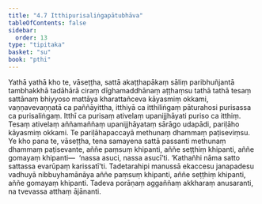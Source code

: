 ```yaml
---
title: "4.7 Itthipurisaliṅgapātubhāva"
tableOfContents: false
sidebar:
  order: 13
type: "tipitaka"
basket: "su"
book: "pthi"
---
```



<DynamicBreadcrumb />

<Division number="126" book="pthi">

<Paragraph number="262" book="pthi">
Yathā yathā kho te, vāseṭṭha, sattā akaṭṭhapākaṃ sāliṃ paribhuñjantā tambhakkhā tadāhārā ciraṃ dīghamaddhānaṃ aṭṭhaṃsu tathā tathā tesaṃ sattānaṃ bhiyyoso mattāya kharattañceva kāyasmiṃ okkami, vaṇṇavevaṇṇatā ca paññāyittha, itthiyā ca itthiliṅgaṃ pāturahosi purisassa ca purisaliṅgaṃ. Itthī ca purisaṃ ativelaṃ upanijjhāyati puriso ca itthiṃ. Tesaṃ ativelaṃ aññamaññaṃ upanijjhāyataṃ sārāgo udapādi, pariḷāho kāyasmiṃ okkami. Te pariḷāhapaccayā methunaṃ dhammaṃ paṭiseviṃsu.
</Paragraph>

<Paragraph number="263" book="pthi">
Ye kho pana te, vāseṭṭha, tena samayena sattā passanti methunaṃ dhammaṃ paṭisevante, aññe paṃsuṃ khipanti, aññe seṭṭhiṃ khipanti, aññe gomayaṃ khipanti—  ‘nassa asuci, nassa asucī’ti. ‘Kathañhi nāma satto sattassa evarūpaṃ karissatī’ti. Tadetarahipi manussā ekaccesu janapadesu vadhuyā nibbuyhamānāya aññe paṃsuṃ khipanti, aññe seṭṭhiṃ khipanti, aññe gomayaṃ khipanti. Tadeva porāṇaṃ aggaññaṃ akkharaṃ anusaranti, na tvevassa atthaṃ ājānanti.
</Paragraph>
</Division>